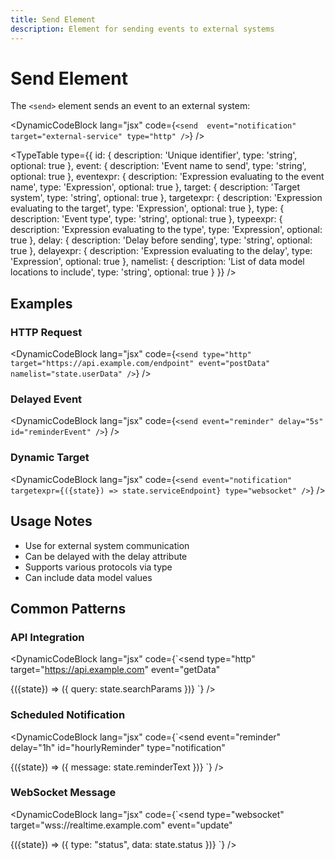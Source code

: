 ```yaml
---
title: Send Element
description: Element for sending events to external systems
---
```



# Send Element

The `<send>` element sends an event to an external system:

<DynamicCodeBlock lang="jsx" code={`<send 
  event="notification"
  target="external-service"
  type="http"
/>`} />

<TypeTable
  type={{
    id: {
      description: 'Unique identifier',
      type: 'string',
      optional: true
    },
    event: {
      description: 'Event name to send',
      type: 'string',
      optional: true
    },
    eventexpr: {
      description: 'Expression evaluating to the event name',
      type: 'Expression',
      optional: true
    },
    target: {
      description: 'Target system',
      type: 'string',
      optional: true
    },
    targetexpr: {
      description: 'Expression evaluating to the target',
      type: 'Expression',
      optional: true
    },
    type: {
      description: 'Event type',
      type: 'string',
      optional: true
    },
    typeexpr: {
      description: 'Expression evaluating to the type',
      type: 'Expression',
      optional: true
    },
    delay: {
      description: 'Delay before sending',
      type: 'string',
      optional: true
    },
    delayexpr: {
      description: 'Expression evaluating to the delay',
      type: 'Expression',
      optional: true
    },
    namelist: {
      description: 'List of data model locations to include',
      type: 'string',
      optional: true
    }
  }}
/>

## Examples

### HTTP Request

<DynamicCodeBlock lang="jsx" code={`<send
  type="http"
  target="https://api.example.com/endpoint"
  event="postData"
  namelist="state.userData"
/>`} />

### Delayed Event

<DynamicCodeBlock lang="jsx" code={`<send
  event="reminder"
  delay="5s"
  id="reminderEvent"
/>`} />

### Dynamic Target

<DynamicCodeBlock lang="jsx" code={`<send
  event="notification"
  targetexpr={({state}) => state.serviceEndpoint}
  type="websocket"
/>`} />

## Usage Notes

- Use for external system communication
- Can be delayed with the delay attribute
- Supports various protocols via type
- Can include data model values

## Common Patterns

### API Integration

<DynamicCodeBlock lang="jsx" code={`<send
  type="http"
  target="https://api.example.com"
  event="getData"
>
  <content>
    {({state}) => ({
      query: state.searchParams
    })}
  </content>
</send>`} />

### Scheduled Notification

<DynamicCodeBlock lang="jsx" code={`<send
  event="reminder"
  delay="1h"
  id="hourlyReminder"
  type="notification"
>
  <content>
    {({state}) => ({
      message: state.reminderText
    })}
  </content>
</send>`} />

### WebSocket Message

<DynamicCodeBlock lang="jsx" code={`<send
  type="websocket"
  target="wss://realtime.example.com"
  event="update"
>
  <content>
    {({state}) => ({
      type: "status",
      data: state.status
    })}
  </content>
</send>`} />
